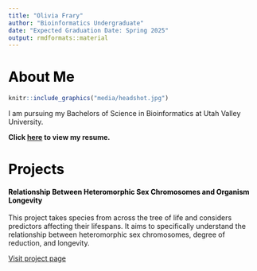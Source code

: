 ```yaml
---
title: "Olivia Frary"
author: "Bioinformatics Undergraduate"
date: "Expected Graduation Date: Spring 2025"
output: rmdformats::material
---
```


<style>
h1, h2, h3, h4, h5, h6, legend {
    color: #000000;
}
</style>

# About Me


```r
knitr::include_graphics("media/headshot.jpg")
```

I am pursuing my Bachelors of Science in Bioinformatics at Utah Valley University.

**Click [here](about-me/resume.pdf) to view my resume.**


# Projects

#### **Relationship Between Heteromorphic Sex Chromosomes and Organism Longevity**

This project takes species from across the tree of life and considers predictors affecting 
their lifespans. It aims to specifically understand the relationship between heteromorphic 
sex chromosomes, degree of reduction, and longevity.

[Visit project page]()
